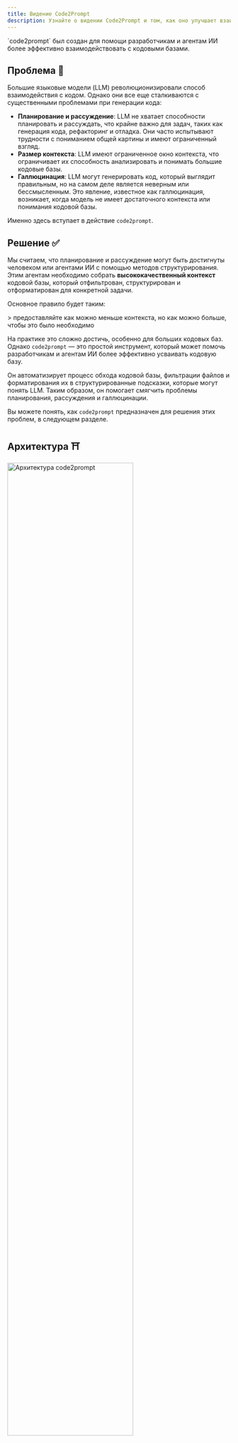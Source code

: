 ```yaml
---
title: Видение Code2Prompt
description: Узнайте о видении Code2Prompt и том, как оно улучшает взаимодействие LLM с кодом.
---
```



<Card title="Цель 🎯">
  `code2prompt` был создан для помощи разработчикам и агентам ИИ более
  эффективно взаимодействовать с кодовыми базами.
</Card>

## Проблема 🚩

Большие языковые модели (LLM) революционизировали способ взаимодействия с кодом. Однако они все еще сталкиваются с существенными проблемами при генерации кода:

- **Планирование и рассуждение**: LLM не хватает способности планировать и рассуждать, что крайне важно для задач, таких как генерация кода, рефакторинг и отладка. Они часто испытывают трудности с пониманием общей картины и имеют ограниченный взгляд.
- **Размер контекста**: LLM имеют ограниченное окно контекста, что ограничивает их способность анализировать и понимать большие кодовые базы.
- **Галлюцинация**: LLM могут генерировать код, который выглядит правильным, но на самом деле является неверным или бессмысленным. Это явление, известное как галлюцинация, возникает, когда модель не имеет достаточного контекста или понимания кодовой базы.

Именно здесь вступает в действие `code2prompt`.

## Решение ✅

Мы считаем, что планирование и рассуждение могут быть достигнуты человеком или агентами ИИ с помощью методов структурирования. Этим агентам необходимо собрать **высококачественный контекст** кодовой базы, который отфильтрован, структурирован и отформатирован для конкретной задачи.

Основное правило будет таким:

<Aside type="tip">
  > предоставляйте как можно меньше контекста, но как можно больше, чтобы это
  было необходимо
</Aside>

На практике это сложно достичь, особенно для больших кодовых баз. Однако `code2prompt` — это простой инструмент, который может помочь разработчикам и агентам ИИ более эффективно усваивать кодовую базу.

Он автоматизирует процесс обхода кодовой базы, фильтрации файлов и форматирования их в структурированные подсказки, которые могут понять LLM. Таким образом, он помогает смягчить проблемы планирования, рассуждения и галлюцинации.

Вы можете понять, как `code2prompt` предназначен для решения этих проблем, в следующем разделе.

## Архитектура ⛩️

<img
  src="/assets/images/architecture.svg"
  alt="Архитектура code2prompt"
  style="width: 75%;"
/>

`code2prompt` разработан по модульному принципу, что позволяет легко интегрировать его в различные рабочие процессы. Его можно использовать в качестве основной библиотеки, интерфейса командной строки (CLI), набора средств разработки (SDK) или даже в качестве сервера протокола контекста модели (MCP).

### Основная часть

`code2prompt` — это инструмент усвоения кода, который упрощает процесс создания подсказок LLM для анализа кода, генерации и других задач. Он работает, обходя директории, создавая древовидную структуру и собирая информацию о каждом файле. Основная библиотека может быть легко интегрирована в другие приложения.

### CLI

Интерфейс командной строки `code2prompt` (CLI) был разработан для людей, чтобы генерировать подсказки непосредственно из вашей кодовой базы. Сгенерированная подсказка автоматически копируется в буфер обмена и может быть сохранена в выходной файл. Кроме того, вы можете настроить генерацию подсказок с помощью шаблонов Handlebars. Ознакомьтесь с предоставленными подсказками в документации!

### SDK

Набор средств разработки `code2prompt` (SDK) предлагает привязку Python к основной библиотеке. Это идеально подходит для агентов ИИ или скриптов автоматизации, которые хотят взаимодействовать с кодовой базой беспрепятственно. SDK размещен на Pypi и может быть установлен с помощью pip.

### MCP

`code2prompt` также доступен в качестве сервера протокола контекста модели (MCP), что позволяет запускать его в качестве локальной службы. Это позволяет LLM на стероидах, предоставляя им инструмент для автоматического сбора хорошо структурированного контекста вашей кодовой базы.

> Эта страница была автоматически переведена для вашего удобства. Обратитесь к английской версии для получения оригинального содержания.
